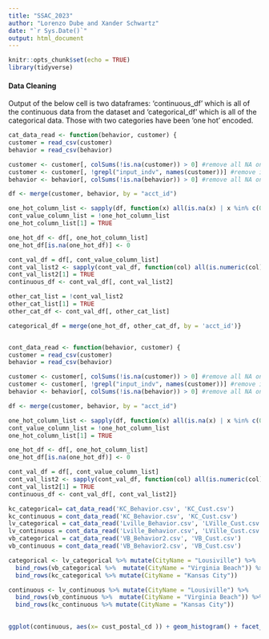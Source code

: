 ```yaml
---
title: "SSAC_2023"
author: "Lorenzo Dube and Xander Schwartz"
date: "`r Sys.Date()`"
output: html_document
---
```


```r
knitr::opts_chunk$set(echo = TRUE)
library(tidyverse)
```

#### Data Cleaning

Output of the below cell is two dataframes: 'continuous_df' which is all of the continuous data from the dataset and 'categorical_df' which is all of the categorical data.  Those with two categories have been 'one hot' encoded.

```r

cat_data_read <- function(behavior, customer) {
customer = read_csv(customer)
behavior = read_csv(behavior)

customer <- customer[, colSums(!is.na(customer)) > 0] #remove all NA only columns
customer <- customer[, !grepl("input_indv", names(customer))] #remove input_indv columns
behavior <- behavior[, colSums(!is.na(behavior)) > 0] #remove all NA only columns

df <- merge(customer, behavior, by = "acct_id")

one_hot_column_list <- sapply(df, function(x) all(is.na(x) | x %in% c(0,1)))
cont_value_column_list = !one_hot_column_list
one_hot_column_list[1] = TRUE

one_hot_df <- df[, one_hot_column_list]
one_hot_df[is.na(one_hot_df)] <- 0

cont_val_df = df[, cont_value_column_list]
cont_val_list2 <- sapply(cont_val_df, function(col) all(is.numeric(col) | is.na(col)))
cont_val_list2[1] = TRUE
continuous_df <- cont_val_df[, cont_val_list2]

other_cat_list = !cont_val_list2
other_cat_list[1] = TRUE
other_cat_df <- cont_val_df[, other_cat_list]

categorical_df = merge(one_hot_df, other_cat_df, by = 'acct_id')}


cont_data_read <- function(behavior, customer) {
customer = read_csv(customer)
behavior = read_csv(behavior)

customer <- customer[, colSums(!is.na(customer)) > 0] #remove all NA only columns
customer <- customer[, !grepl("input_indv", names(customer))] #remove input_indv columns
behavior <- behavior[, colSums(!is.na(behavior)) > 0] #remove all NA only columns

df <- merge(customer, behavior, by = "acct_id")

one_hot_column_list <- sapply(df, function(x) all(is.na(x) | x %in% c(0,1)))
cont_value_column_list = !one_hot_column_list
one_hot_column_list[1] = TRUE

one_hot_df <- df[, one_hot_column_list]
one_hot_df[is.na(one_hot_df)] <- 0

cont_val_df = df[, cont_value_column_list]
cont_val_list2 <- sapply(cont_val_df, function(col) all(is.numeric(col) | is.na(col)))
cont_val_list2[1] = TRUE
continuous_df <- cont_val_df[, cont_val_list2]}

kc_categorical= cat_data_read('KC_Behavior.csv', 'KC_Cust.csv')
kc_continuous = cont_data_read('KC_Behavior.csv', 'KC_Cust.csv')
lv_categorical = cat_data_read('Lville_Behavior.csv', 'LVille_Cust.csv')
lv_continuous = cont_data_read('Lville_Behavior.csv', 'LVille_Cust.csv')
vb_categorical = cat_data_read('VB_Behavior2.csv', 'VB_Cust.csv')
vb_continuous = cont_data_read('VB_Behavior2.csv', 'VB_Cust.csv')


```
```r
categorical <- lv_categorical %>% mutate(CityName = "Lousiville") %>%
  bind_rows(vb_categorical %>%  mutate(CityName = "Virginia Beach")) %>%
  bind_rows(kc_categorical %>% mutate(CityName = "Kansas City"))

continuous <- lv_continuous %>% mutate(CityName = "Lousiville") %>%
  bind_rows(vb_continuous %>%  mutate(CityName = "Virginia Beach")) %>%
  bind_rows(kc_continuous %>% mutate(CityName = "Kansas City"))
  

ggplot(continuous, aes(x= cust_postal_cd )) + geom_histogram() + facet_wrap(~CityName)
```

